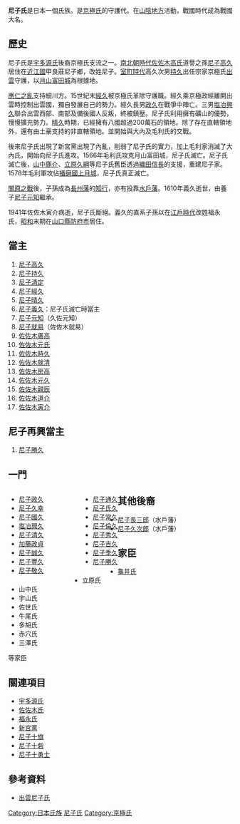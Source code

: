 {{japanese|image=Japanese crest Yotumeyui.svg|japanese=尼子氏|kana=あまごし|romaji=Amago-shi}}

'''尼子氏'''是日本一個氏族。是[[京極氏|京極氏]]的守護代。在[[山陰地方|山陰地方]]活動，戰國時代成為戰國大名。

==歷史==
尼子氏是[[源氏|宇多源氏]]後裔京極氏支流之一。[[南北朝時代|南北朝時代]][[佐佐木高氏|佐佐木高氏]]道譽之孫[[尼子高久|尼子高久]]居住在[[近江國|近江國]]甲良莊尼子鄉，改姓尼子。[[室町時代|室町時代]]高久次男[[尼子持久|持久]]出任宗家京極氏[[出雲國|出雲]]守護，以[[月山富田城|月山富田城]]為根據地。

[[應仁之亂|應仁之亂]]支持細川方。15世紀末[[尼子經久|經久]]被京極氏革除守護職。經久乘京極政經離開出雲時控制出雲國，獨自發展自己的勢力。經久長男[[尼子政久|政久]]在戰爭中陣亡。三男[[塩冶興久|塩冶興久]]聯合出雲西部、南部及備後國人反叛，終被鎮壓。尼子氏利用擁有礦山的優勢，慢慢擴充勢力。[[尼子晴久|晴久]]時期，已經擁有八國超過200萬石的領地。除了存在直轄領地外，還有由土豪支持的非直轄領地。並開始與大內及毛利氏的交戰。

後來尼子氏出現了新宮黨出現了內亂，削弱了尼子氏的實力，加上毛利家消滅了大內氏，開始向尼子氏進攻。1566年毛利氏攻克月山富田城，尼子氏滅亡。尼子氏滅亡後，[[山中鹿介|山中鹿介]]、[[立原久綱|立原久綱]]等尼子氏舊臣透過[[織田信長|織田信長]]的支援，重建尼子家。1578年毛利軍攻佔[[播磨國|播磨國]][[上月城|上月城]]，尼子氏真正滅亡。

[[關原之戰|關原之戰]]後，子孫成為[[長州藩|長州藩]]的[[知行|知行]]，亦有投靠[[水戶藩|水戶藩]]。1610年義久逝世，由養子[[尼子元知|尼子元知]]繼承。

1941年佐佐木寅介病逝，尼子氏斷絕。義久的直系子孫以在[[江戶時代|江戶時代]]改姓福永氏，[[昭和|昭和]]末期在[[山口縣|山口縣]][[防府市|防府市]]居住。

==當主==
#[[尼子高久|尼子高久]]
#[[尼子持久|尼子持久]]
#[[尼子清定|尼子清定]]
#[[尼子經久|尼子經久]]
#[[尼子晴久|尼子晴久]]
#[[尼子義久|尼子義久]]：尼子氏滅亡時當主
#[[尼子元知|尼子元知]]（久佐元知）
#[[尼子就易|尼子就易]]（佐佐木就易）
#[[佐佐木廣高|佐佐木廣高]]
#[[佐佐木元氏|佐佐木元氏]]
#[[佐佐木時久|佐佐木時久]]
#[[佐佐木就清|佐佐木就清]]
#[[佐佐木房高|佐佐木房高]]
#[[佐佐木元久|佐佐木元久]]
#[[佐佐木親辰|佐佐木親辰]]
#[[佐佐木道介|佐佐木道介]]
#[[佐佐木寅介|佐佐木寅介]]

==尼子再興當主==
#[[尼子勝久|尼子勝久]]

==一門==
<div style="width: 33%; float: left; vertical-align: top; white-space: nowrap;">
*[[尼子政久|尼子政久]]
*[[尼子久幸|尼子久幸]]
*[[尼子國久|尼子國久]]
*[[塩冶興久|塩冶興久]]
*[[尼子清久|尼子清久]]
*[[加藤政貞|加藤政貞]]
*[[尼子誠久|尼子誠久]]
*[[尼子豐久|尼子豐久]]
*[[尼子敬久|尼子敬久]]
</div>
<div style="float: left; vertical-align: top; white-space: nowrap;">
*[[尼子通久|尼子通久]]
*[[尼子氏久|尼子氏久]]
*[[尼子常久|尼子常久]]
*[[尼子倫久|尼子倫久]]
*[[尼子秀久|尼子秀久]]
*[[尼子吉久|尼子吉久]]
*[[尼子季久|尼子季久]]
*[[尼子勝久|尼子勝久]]
</div>{{clear}}

{{familytree/start}}
{{familytree | |!| | }}
{{familytree | QD ||| QD=[[尼子清定|尼子清定]]}}
{{familytree | |)|-|-|-|.| }}
{{familytree | JJ | | JX | JJ=[[尼子经久|尼子经久]] | JX=[[尼子久幸|尼子久幸]]}}
{{familytree | |)|-|-|-|v|-|-|-|.| }}
{{familytree | ZJ | | XJ | | GJ | ZJ=[[尼子政久|尼子政久]] | XJ=[[尼子興久|尼子興久]] | GJ=[[尼子国久|尼子国久]]}}
{{familytree | |!| | | |!| | | |)|-|-|-|v|-|-|-|.| }}
{{familytree | QJ | | QJ2 | | JJ | | FJ | | CJ | QJ=[[尼子晴久|尼子晴久]] | QJ2=[[尼子清久|尼子清久]] | JJ=[[尼子敬久|尼子敬久]] | FJ=[[尼子豐久|尼子豐久]] | CJ=[[尼子誠久|尼子誠久]]}}
{{familytree | |)|-|-|-|v|-|-|-|.| | | | | | | |)|-|-|-|v|-|-|-|v|-|-|-|v|-|-|-|v|-|-|-|.| }}
{{familytree | YJ | | XJ | | LJ | | | | | | SJ | | JJ | | JJ2 | | CJ | | SJ2 | | TJ | YJ=[[尼子義久|尼子義久]] | XJ=[[尼子倫久|尼子倫久]] | LJ=[[尼子秀久|尼子秀久]] | SJ=[[尼子氏久|尼子氏久]] | JJ=[[尼子吉久|尼子吉久]] | JJ2=[[尼子季久|尼子季久]] | CJ=[[尼子常久|尼子常久]] | SJ2=[[尼子勝久|尼子勝久]] | TJ=[[尼子通久|尼子通久]]}}
{{familytree/end}}

==其他後裔==
*[[尼子長三郎|尼子長三郎]]（水戶藩）
*[[尼子久次郎|尼子久次郎]]（水戶藩）

==家臣==
*[[龜井氏|龜井氏]]
*立原氏
*山中氏
*宇山氏
*佐世氏
*牛尾氏
*多胡氏
*赤穴氏
*三澤氏
等家臣

== 關連項目 ==
*[[宇多源氏|宇多源氏]]
*[[佐佐木氏|佐佐木氏]]
*[[福永氏|福永氏]]
*[[新宮黨|新宮黨]]
*[[尼子十旗|尼子十旗]]
*[[尼子十砦|尼子十砦]]
*[[尼子十勇士|尼子十勇士]]

==參考資料==
*[http://www2.harimaya.com/amago/index.html 出雲尼子氏] {{Wayback|url=http://www2.harimaya.com/amago/index.html |date=20090117001315 }}

{{DEFAULTSORT:Amago-shi}}

[[Category:日本氏族|Category:日本氏族]]
[[Category:尼子氏|]]
[[Category:京極氏|Category:京極氏]]